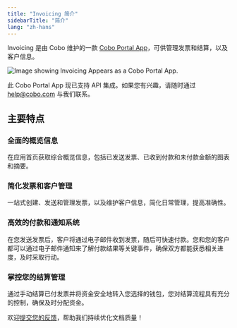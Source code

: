 ```yaml
---
title: "Invoicing 简介"
sidebarTitle: "简介"
lang: "zh-hans"
---
```

Invoicing 是由 Cobo 维护的一款 [Cobo Portal App](/cn/portal/portal-apps/introduction)，可供管理发票和结算，以及客户信息。

<img src="/cn/images/portal-apps/invoicing/invoicing-in-app-store.png" className="screenshot_modal" alt="Image showing Invoicing Appears as a Cobo Portal App."/>

<Note>此 Cobo Portal App 现已支持 API 集成。如果您有兴趣，请随时通过 [help@cobo.com](mailto:help@cobo.com) 与我们联系。</Note>

## 主要特点

### 全面的概览信息

在应用首页获取综合概览信息，包括已发送发票、已收到付款和未付款金额的图表和摘要。

### 简化发票和客户管理

一站式创建、发送和管理发票，以及维护客户信息，简化日常管理，提高准确性。

### 高效的付款和通知系统

在您发送发票后，客户将通过电子邮件收到发票，随后可快速付款。您和您的客户都可以通过电子邮件通知来了解付款结果等关键事件，确保双方都能获悉相关进度，及时采取行动。

### 掌控您的结算管理

通过手动结算已付发票并将资金安全地转入您选择的钱包，您对结算流程具有充分的控制，确保及时分配资金。

<Tip>欢迎[提交您的反馈](https://forms.zohopublic.com/cobo/form/DocumentFeedbackForm/formperma/QvLOhxJv1_JMsJ-1dleZ8Itb_7rzN-LtgvsDdxosoVI?referrername=manuals)，帮助我们持续优化文档质量！</Tip>